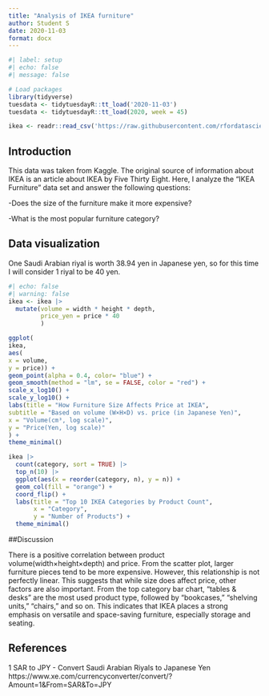 ```yaml
---
title: "Analysis of IKEA furniture"
author: Student S
date: 2020-11-03
format: docx
---
```


```r
#| label: setup
#| echo: false
#| message: false

# Load packages
library(tidyverse)
tuesdata <- tidytuesdayR::tt_load('2020-11-03')
tuesdata <- tidytuesdayR::tt_load(2020, week = 45)

ikea <- readr::read_csv('https://raw.githubusercontent.com/rfordatascience/tidytuesday/main/data/2020/2020-11-03/ikea.csv')
```

## Introduction

This data was taken from Kaggle. The original source of information about IKEA is an article about IKEA by Five Thirty Eight. Here, I analyze the “IKEA Furniture” data set and answer the following questions:

-Does the size of the furniture make it more expensive?

-What is the most popular furniture category?

## Data visualization
One Saudi Arabian riyal is worth 38.94 yen in Japanese yen, so for this time I will consider 1 riyal to be 40 yen.
```r
#| echo: false
#| warning: false
ikea <- ikea |>
  mutate(volume = width * height * depth,
         price_yen = price * 40
         )

ggplot(
ikea,
aes(
x = volume, 
y = price)) +
geom_point(alpha = 0.4, color= "blue") + 
geom_smooth(method = "lm", se = FALSE, color = "red") +
scale_x_log10() + 
scale_y_log10() + 
labs(title = "How Furniture Size Affects Price at IKEA",
subtitle = "Based on volume (W×H×D) vs. price (in Japanese Yen)",
x = "Volume(cm³, log scale)",
y = "Price(Yen, log scale)"
) +
theme_minimal()
```
```r

ikea |>
  count(category, sort = TRUE) |>
  top_n(10) |>
  ggplot(aes(x = reorder(category, n), y = n)) +
  geom_col(fill = "orange") +
  coord_flip() +
  labs(title = "Top 10 IKEA Categories by Product Count",
       x = "Category",
       y = "Number of Products") +
  theme_minimal()
```

##Discussion

There is a positive correlation between product volume(width×height×depth) and price. From the scatter plot, larger furniture pieces tend to be more expensive. However, this relationship is not perfectly linear. This suggests that while size does affect price, other factors are also important. 
From the top category bar chart, “tables & desks" are the most used product type, followed by "bookcases," "shelving units," "chairs," and so on. This indicates that IKEA places a strong emphasis on versatile and space-saving furniture, especially storage and seating.


## References
1 SAR to JPY - Convert Saudi Arabian Riyals to Japanese Yen
https://www.xe.com/currencyconverter/convert/?Amount=1&From=SAR&To=JPY
